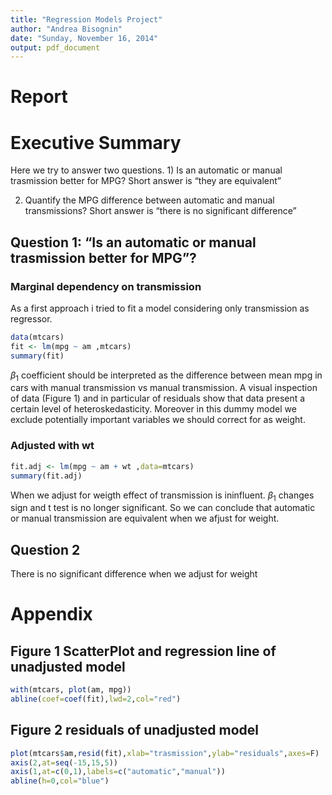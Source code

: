 ```yaml
---
title: "Regression Models Project"
author: "Andrea Bisognin"
date: "Sunday, November 16, 2014"
output: pdf_document
---
```


# Report

# Executive Summary

Here we try to answer two questions.
1) Is an automatic or manual trasmission better for MPG?
Short answer is "they are equivalent"

2) Quantify the MPG difference between automatic and manual transmissions?
Short answer is "there is no significant difference"

## Question 1: "Is an automatic or manual trasmission better for MPG"? 

### Marginal dependency on transmission

As a first approach i tried to fit a model considering only transmission as regressor.

```r
data(mtcars)
fit <- lm(mpg ~ am ,mtcars)
summary(fit)
```

$\beta_1$ coefficient should be interpreted as the difference between mean mpg in cars with manual transmission vs manual transmission.
A visual inspection of data (Figure 1) and in particular of residuals show that data present a certain level of heteroskedasticity.
Moreover in this dummy model we exclude potentially important variables we should correct for as weight.

### Adjusted with  wt 

```r
fit.adj <- lm(mpg ~ am + wt ,data=mtcars)
summary(fit.adj)
```

When we adjust for weigth effect of transmission is ininfluent. 
$\beta_1$ changes sign and t test is no longer significant.
So we can conclude that automatic or manual transmission are equivalent when we afjust for weight.

## Question 2 

There is no significant difference when we adjust for weight

# Appendix

## Figure 1 ScatterPlot and regression line of unadjusted model
```r
with(mtcars, plot(am, mpg))
abline(coef=coef(fit),lwd=2,col="red")
```

## Figure 2 residuals of unadjusted model
```r
plot(mtcars$am,resid(fit),xlab="trasmission",ylab="residuals",axes=F)
axis(2,at=seq(-15,15,5))
axis(1,at=c(0,1),labels=c("automatic","manual"))
abline(h=0,col="blue")
```



